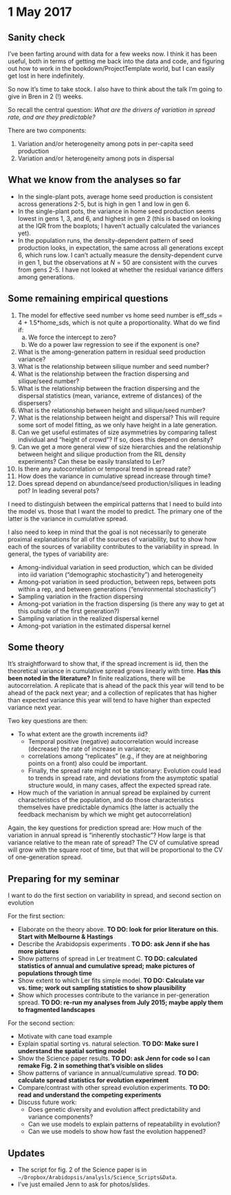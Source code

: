 # 1 May 2017

## Sanity check 
I've been farting around with data for a few weeks now. I think it has been useful, both in terms of getting me back into the data and code, and figuring out how to work in the bookdown/ProjectTemplate world, but I can easily get lost in here indefinitely. 

So now it's time to take stock. I also have to think about the talk I'm going to give in Bren in 2 (!) weeks.

So recall the central question: *What are the drivers of variation in spread rate, and are they predictable?*

There are two components:

1. Variation and/or heterogeneity among pots in per-capita seed production
2. Variation and/or heterogeneity among pots in dispersal


## What we know from the analyses so far
- In the single-plant pots, average home seed production is consistent across generations 2-5, but is high in gen 1 and low in gen 6.
- In the single-plant pots, the variance in home seed production seems lowest in gens 1, 3, and 6, and highest in gen 2 (this is based on looking at the IQR from the boxplots; I haven't actually calculated the variances yet). 
- In the population runs, the density-dependent pattern of seed production looks, in expectation, the same across all generations except 6, which runs low. I can't actually measure the density-dependent curve in gen 1, but the observations at $N=50$ are consistent with the curves from gens 2-5. I have not looked at whether the residual variance differs among generations.

## Some remaining empirical questions
1. The model for effective seed number vs home seed number is eff_sds = 4 + 1.5*home_sds, which is not quite a proportionality. What do we find if:
    a. We force the intercept to zero?
    b. We do a power law regression to see if the exponent is one?
2. What is the among-generation pattern in residual seed production variance?
3. What is the relationship between silique number and seed number?
3. What is the relationship between the fraction dispersing and silique/seed number?
3. What is the relationship between the fraction dispersing and the dispersal statistics (mean, variance, extreme of distances) of the dispersers?
4. What is the relationship between height and silique/seed number?
5. What is the relationship between height and dispersal? This will require some sort of model fitting, as we only have height in a late generation.
6. Can we get useful estimates of size asymmetries by comparing tallest individual and "height of crowd"? If so, does this depend on density?
7. Can we get a more general view of size hierarchies and the relationship between height and silique production from the RIL density experiments? Can these be easily translated to Ler?
8. Is there any autocorrelation or temporal trend in spread rate?
9. How does the variance in cumulative spread increase through time?
10. Does spread depend on abundance/seed production/siliques in leading pot? In leading several pots?


I need to distinguish between the empirical patterns that I need to build into the model vs. those that I want the model to predict. The primary one of the latter is the variance in cumulative spread. 

I also need to keep in mind that the goal is not necessarily to generate proximal explanations for all of the sources of variability, but to show how each of the sources of variability contributes to the variability in spread. In general, the types of variability are:

- Among-individual variation in seed production, which can be divided into iid variation ("demographic stochasticity") and heterogeneity
- Among-pot variation in seed production, between reps, between pots within a rep, and between generations ("environmental stochasticity")
- Sampling variation in the fraction dispersing
- Among-pot variation in the fraction dispersing (is there any way to get at this outside of the first generation?)
- Sampling variation in the realized dispersal kernel
- Among-pot variation in the estimated dispersal kernel

## Some theory
It's straightforward to show that, if the spread increment is iid, then the theoretical variance in cumulative spread grows linearly with time. **Has this been noted in the literature?** In finite realizations, there will be autocorrelation. A replicate that is ahead of the pack this year will tend to be ahead of the pack next year; and a collection of replicates that has higher than expected variance this year will tend to have higher than expected variance next year.

Two key questions are then: 

- To what extent are the growth increments iid? 
    - Temporal positive (negative) autocorrelation would increase (decrease) the rate of increase in variance; 
    - correlations among "replicates" (e.g., if they are at neighboring points on a front) also could be important. 
    - Finally, the spread rate might not be stationary: Evolution could lead to trends in spread rate, and deviations from the asymptotic spatial structure would, in many cases, affect the expected spread rate.
- How much of the variation in annual spread be explained by current characteristics of the population, and do those characteristics themselves have predictable dynamics (the latter is actually the feedback mechanism by which we might get autocorrelation)

Again, the key questions for prediction spread are: How much of the variation in annual spread is "inherently stochastic"? How large is that variance relative to the mean rate of spread? The CV of cumulative spread will grow with the square root of time, but that will be proportional to the CV of one-generation spread.

## Preparing for my seminar
I want to do the first section on variability in spread, and second section on evolution

For the first section:

- Elaborate on the theory above. **TO DO: look for prior literature on this. Start with Melbourne & Hastings**
- Describe the Arabidopsis experiments . **TO DO: ask Jenn if she has more pictures**
- Show patterns of spread in Ler treatment C. **TO DO: calculated statistics of annual and cumulative spread; make pictures of populations through time**
- Show extent to which Ler fits simple model. **TO DO: Calculate var vs. time; work out sampling statistics to show plausibility**
- Show which processes contribute to the variance in per-generation spread. **TO DO: re-run my analyses from July 2015; maybe apply them to fragmented landscapes**

For the second section:

- Motivate with cane toad example
- Explain spatial sorting vs. natural selection. **TO DO: Make sure I understand the spatial sorting model**
- Show the Science paper results. **TO DO: ask Jenn for code so I can remake Fig. 2 in something that's visible on slides**
- Show patterns of variance in annual/cumulative spread. **TO DO: calculate spread statistics for evolution experiment**
- Compare/contrast with other spread evolution experiments. **TO DO: read and understand the competing experiments**
- Discuss future work:
    - Does genetic diversity and evolution affect predictability and variance components?
    - Can we use models to explain patterns of repeatability in evolution?
    - Can we use models to show how fast the evolution happened?

## Updates
- The script for fig. 2 of the Science paper is in `~/Dropbox/Arabidopsis/analysls/Science_Scripts&Data`.
- I've just emailed Jenn to ask for photos/slides.

